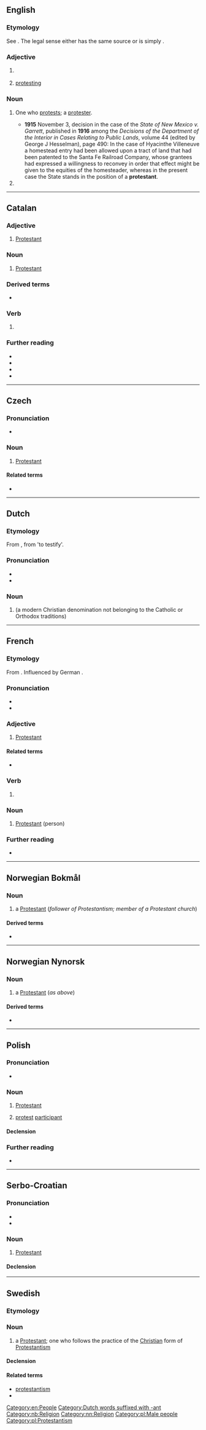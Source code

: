 {{also|Protestant}}
==English==

===Etymology===
See {{m|en|Protestant}}. The legal sense either has the same source or is simply {{suffix|en|protest|ant}}.

===Adjective===
{{en-adj}}

# {{alternative case form of|Protestant|lang=en}}
#: {{ux|en|a '''protestant''' effort}}
#: {{ux|en|'''protestant''' work ethic}}
# [[protest]]ing

===Noun===
{{en-noun}}

# {{lb|en|chiefly|legal}} One who [[protest]]s; a [[protester]].
#* '''1915''' November 3, decision in the case of the ''State of New Mexico v. Garrett'', published in '''1916''' among the ''Decisions of the Department of the Interior in Cases Relating to Public Lands'', volume 44 (edited by George J Hesselman), page 490: In the case of Hyacinthe Villeneuve a homestead entry had been allowed upon a tract of land that had been patented to the Santa Fe Railroad Company, whose grantees had expressed a willingness to reconvey in order that effect might be given to the equities of the homesteader, whereas in the present case the State stands in the position of a '''protestant'''.
# {{alternative case form of|Protestant|lang=en}}

[[Category:en:People]]

----

==Catalan==

===Adjective===
{{ca-adj|mf}}

# [[Protestant]]

===Noun===
{{ca-noun|mf}}

# [[Protestant]]

===Derived terms===
* {{l|ca|protestantisme}}

===Verb===
{{head|ca|verb form}}

# {{ca-verb form of|t=pres|m=ptc|protestar}}

===Further reading===
* {{R:IEC2}}
* {{R:GDLC}}
* {{R:DNV}}
* {{R:DCVB}}

{{c|ca|Christianity}}

----

==Czech==

===Pronunciation===
* {{cs-IPA}}

===Noun===
{{cs-noun|g=m}}

# [[Protestant]] {{gloss|person}}

====Related terms====
* {{l|cs|protestantství|g=n}}

----

==Dutch==
{{wikipedia|lang=nl}}

===Etymology===
From {{der|nl|fr|protestant}}, from {{der|nl|la|prōtestārī}} 'to testify'.

===Pronunciation===
* {{audio|Nl-protestant.ogg|Audio|lang=nl}}
* {{hyphenation|pro|tes|tant|lang=nl}}

===Noun===
{{nl-noun|m|-en|protestantje}}

# {{l|en|Protestant}} (a modern Christian denomination not belonging to the Catholic or Orthodox traditions)

[[Category:Dutch words suffixed with -ant]]

----

==French==

===Etymology===
From {{suffix|fr|protester|ant}}. Influenced by German {{m|de|Protestant}}.

===Pronunciation===
* {{fr-IPA}}
* {{audio|Fr-protestant.ogg|Audio|lang=fr}}

===Adjective===
{{fr-adj}}

# [[Protestant]]

====Related terms====
* {{l|fr|protestantisme}}

===Verb===
{{head|fr|present participle}}

# {{present participle of|protester|lang=fr|nocat=1}}

===Noun===
{{fr-noun|m|f=protestante}}

# [[Protestant]] (person)

===Further reading===
* {{R:TLFi}}

----

==Norwegian Bokmål==
{{wikipedia|lang=no|protestantisme}}

===Noun===
{{head|nb|noun|g=m|definite singular|protestanten|indefinite plural|protestanter|definite plural|protestantene}}

# a [[Protestant]] (''follower of Protestantism; member of a Protestant church'')

====Derived terms====
* {{l|nb|protestantisk}}

[[Category:nb:Religion]]

----

==Norwegian Nynorsk==

===Noun===
{{head|nn|noun|g=m|definite singular|protestanten|indefinite plural|protestantar|definite plural|protestantane}}

# a [[Protestant]] (''as above'')

====Derived terms====
* {{l|nn|protestantisk}}

[[Category:nn:Religion]]

----

==Polish==

===Pronunciation===
* {{pl-IPA}}

===Noun===
{{pl-noun|m-pr|f=protestantka}}

# [[Protestant]]
# {{term-context|archaic|lang=pl}} [[protest]] [[participant]]

====Declension====
{{pl-decl-noun-m-pr}}

===Further reading===
* {{R:PWN}}

[[Category:pl:Male people]]
[[Category:pl:Protestantism]]

----

==Serbo-Croatian==

===Pronunciation===
* {{IPA|/protěstant/|lang=sh}}
* {{hyphenation|pro|te|stant|lang=sh}}

===Noun===
{{sh-noun|g=m|head=protèstant}}

# {{lb|sh|Christianity}} [[Protestant]]

====Declension====
{{sh-decl-noun
|protèstant|protestanti
|protestanta|protèstanātā
|protestantu|protestantima
|protestanta|protestante
|protestante|protestanti
|protestantu|protestantima
|protestantom|protestantima
}}

----

==Swedish==

===Etymology===
{{suffix|sv|protest|ant}}

===Noun===
{{sv-noun|c}}

# a [[Protestant]]; one who follows the practice of the [[Christian]] form of [[Protestantism]]

====Declension====
{{sv-infl-noun-c-er}}

====Related terms====
* [[protestantism#Svenska|protestantism]]
* {{l|sv|protestantisk}}